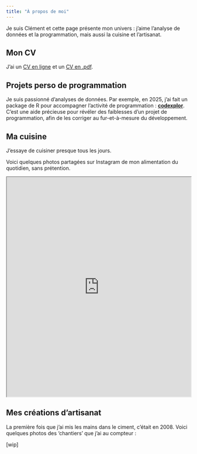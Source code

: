 ```yaml
---
title: "À propos de moi"
---
```


Je suis Clément et cette page présente mon univers : j'aime l'analyse de données et la programmation, mais aussi la cuisine et l'artisanat.

## Mon CV
J'ai un [CV en ligne](https://clement-lvd.github.io/CV) et un [CV en .pdf](https://github.com/Clement-LVD/CV/blob/main/CV_Clement_LVD.pdf).

## Projets perso de programmation
Je suis passionné d'analyses de données. Par exemple, en 2025, j'ai fait un package de R pour accompagner l'activité de programmation : [**codexplor**](https://clement-lvd.github.io/codexplor). C'est une aide précieuse pour révéler des faiblesses d'un projet de programmation, afin de les corriger au fur-et-à-mesure du développement. 

## Ma cuisine
J'essaye de cuisiner presque tous les jours. 

Voici quelques photos partagées sur Instagram de mon alimentation du quotidien, sans prétention.

<iframe src="https://www.instagram.com/dishes_and_crafts/embed" width="100%" height="600px"></iframe>

## Mes créations d'artisanat
La première fois que j'ai mis les mains dans le ciment, c'était en 2008. Voici quelques photos des 'chantiers' que j'ai au compteur :

[wip]

